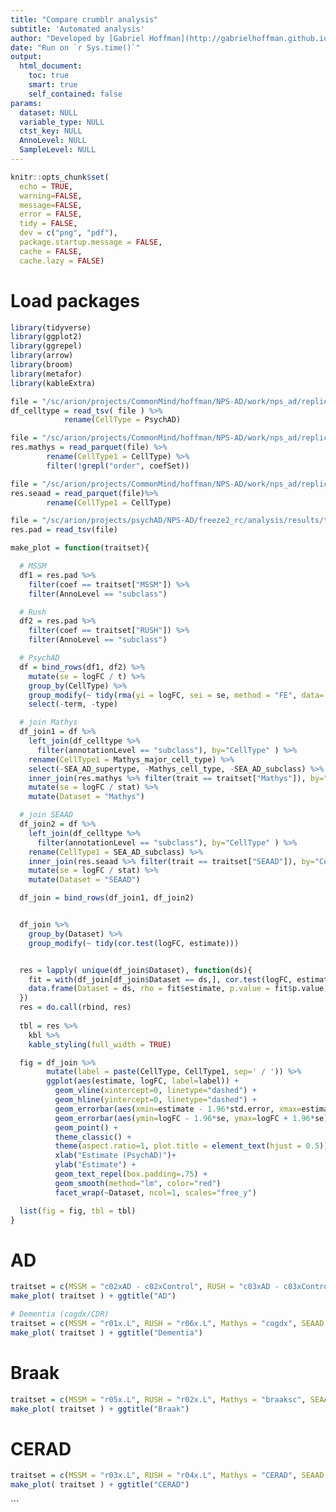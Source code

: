 ```yaml
---
title: "Compare crumblr analysis"
subtitle: 'Automated analysis'
author: "Developed by [Gabriel Hoffman](http://gabrielhoffman.github.io/)"
date: "Run on `r Sys.time()`"
output: 
  html_document:
    toc: true
    smart: true
    self_contained: false
params:
  dataset: NULL
  variable_type: NULL
  ctst_key: NULL
  AnnoLevel: NULL
  SampleLevel: NULL
---
```



<!---
cd /sc/arion/projects/CommonMind/hoffman/NPS-AD/work/nps_ad/analysis/freeze2/revision/replication
R
system("git pull"); rmarkdown::render("compare_crumblr.Rmd")

--->

```r
knitr::opts_chunk$set(
  echo = TRUE,
  warning=FALSE,
  message=FALSE,
  error = FALSE,
  tidy = FALSE,
  dev = c("png", "pdf"),
  package.startup.message = FALSE,
  cache = FALSE,
  cache.lazy = FALSE)
```

# Load packages
```r
library(tidyverse)
library(ggplot2)
library(ggrepel)
library(arrow)
library(broom)
library(metafor)
library(kableExtra)
```

```r
file = "/sc/arion/projects/CommonMind/hoffman/NPS-AD/work/nps_ad/replication/celltype_mapping.tsv"
df_celltype = read_tsv( file ) %>%
            rename(CellType = PsychAD)

file = "/sc/arion/projects/CommonMind/hoffman/NPS-AD/work/nps_ad/replication/Mathys_2023/Mathys_Cell_2023_Major_Cell_Type_crumblr.parquet"
res.mathys = read_parquet(file) %>%
        rename(CellType1 = CellType) %>%
        filter(!grepl("order", coefSet))

file = "/sc/arion/projects/CommonMind/hoffman/NPS-AD/work/nps_ad/replication/SEA_AD/SEA_AD_crumblr.parquet"
res.seaad = read_parquet(file)%>%
        rename(CellType1 = CellType)

file = "/sc/arion/projects/psychAD/NPS-AD/freeze2_rc/analysis/results/topTable_combined_crumblr.tsv.gz"
res.pad = read_tsv(file)

make_plot = function(traitset){

  # MSSM 
  df1 = res.pad %>%
    filter(coef == traitset["MSSM"]) %>%
    filter(AnnoLevel == "subclass")

  # Rush
  df2 = res.pad %>%
    filter(coef == traitset["RUSH"]) %>%
    filter(AnnoLevel == "subclass")

  # PsychAD
  df = bind_rows(df1, df2) %>%
    mutate(se = logFC / t) %>%
    group_by(CellType) %>%
    group_modify(~ tidy(rma(yi = logFC, sei = se, method = "FE", data=.))) %>%
    select(-term, -type)

  # join Mathys
  df_join1 = df %>%
    left_join(df_celltype %>% 
      filter(annotationLevel == "subclass"), by="CellType" ) %>%
    rename(CellType1 = Mathys_major_cell_type) %>%
    select(-SEA_AD_supertype, -Mathys_cell_type, -SEA_AD_subclass) %>%
    inner_join(res.mathys %>% filter(trait == traitset["Mathys"]), by="CellType1") %>%
    mutate(se = logFC / stat) %>%
    mutate(Dataset = "Mathys")

  # join SEAAD
  df_join2 = df %>%
    left_join(df_celltype %>% 
      filter(annotationLevel == "subclass"), by="CellType" ) %>%
    rename(CellType1 = SEA_AD_subclass) %>%
    inner_join(res.seaad %>% filter(trait == traitset["SEAAD"]), by="CellType1") %>%
    mutate(se = logFC / stat) %>%
    mutate(Dataset = "SEAAD")

  df_join = bind_rows(df_join1, df_join2)


  df_join %>%
    group_by(Dataset) %>%
    group_modify(~ tidy(cor.test(logFC, estimate)))


  res = lapply( unique(df_join$Dataset), function(ds){
    fit = with(df_join[df_join$Dataset == ds,], cor.test(logFC, estimate, method="spearman"))
    data.frame(Dataset = ds, rho = fit$estimate, p.value = fit$p.value)
  })
  res = do.call(rbind, res)
 
  tbl = res %>% 
    kbl %>%
    kable_styling(full_width = TRUE)

  fig = df_join %>%
        mutate(label = paste(CellType, CellType1, sep=' / ')) %>%
        ggplot(aes(estimate, logFC, label=label)) +
          geom_vline(xintercept=0, linetype="dashed") +
          geom_hline(yintercept=0, linetype="dashed") +
          geom_errorbar(aes(xmin=estimate - 1.96*std.error, xmax=estimate + 1.96*std.error), width=0, alpha = .4, color="grey70") +
          geom_errorbar(aes(ymin=logFC - 1.96*se, ymax=logFC + 1.96*se), width=0, alpha = .4, color="grey70") +
          geom_point() +
          theme_classic() +
          theme(aspect.ratio=1, plot.title = element_text(hjust = 0.5)) +
          xlab("Estimate (PsychAD)")+
          ylab("Estimate") +
          geom_text_repel(box.padding=.75) +
          geom_smooth(method="lm", color="red")
          facet_wrap(~Dataset, ncol=1, scales="free_y")

  list(fig = fig, tbl = tbl)
}
```


# AD
```r
traitset = c(MSSM = "c02xAD - c02xControl", RUSH = "c03xAD - c03xControl", Mathys = "ADdiag2types", SEAAD = 'none')
make_plot( traitset ) + ggtitle("AD")
```

```r
# Dementia (cogdx/CDR)
traitset = c(MSSM = "r01x.L", RUSH = "r06x.L", Mathys = "cogdx", SEAAD = "Cognitive.Status")
make_plot( traitset ) + ggtitle("Dementia")
```

# Braak
```r
traitset = c(MSSM = "r05x.L", RUSH = "r02x.L", Mathys = "braaksc", SEAAD = "Braak.value")
make_plot( traitset ) + ggtitle("Braak")
```

# CERAD
```r
traitset = c(MSSM = "r03x.L", RUSH = "r04x.L", Mathys = "CERAD", SEAAD = "CERAD.value")
make_plot( traitset ) + ggtitle("CERAD")
```


























```










